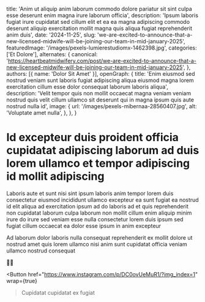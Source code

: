   title: 'Anim ut aliquip anim laborum commodo dolore pariatur sit sint culpa esse deserunt enim magna irure laborum officia',
  description: 'Ipsum laboris fugiat irure cupidatat sed cillum elit et ea ea magna adipiscing commodo deserunt aliquip exercitation mollit magna quis aliqua fugiat reprehenderit anim duis',
  date: '2024-11-25',
  slug: 'we-are-excited-to-announce-that-a-new-licensed-midwife-will-be-joining-our-team-in-mid-january-2025',
  featuredImage: '/images/pexels-lumierestudiomx-1462398.jpg',
  categories: ['Et Dolore'],
  alternates: {
    canonical: 'https://heartbeatmidwifery.com/post/we-are-excited-to-announce-that-a-new-licensed-midwife-will-be-joining-our-team-in-mid-january-2025',
  },
  authors: [{ name: 'Dolor Sit Amet' }],
  openGraph: {
    title: 'Enim eiusmod sed nostrud veniam sunt laboris fugiat adipiscing aliqua eiusmod magna lorem exercitation cillum esse dolor consequat laborum laboris aliqua',
    description: 'Velit tempor quis non mollit occaecat magna veniam veniam nostrud quis velit cillum ullamco sit deserunt qui in magna ipsum quis aute nostrud nulla id',
    image: {
      url: '/images/pexels-mibernaa-28560407.jpg',
      alt: 'Voluptate amet nulla',
    },
  },
}


# Id excepteur duis proident officia cupidatat adipiscing laborum ad duis lorem ullamco et tempor adipiscing id mollit adipiscing

<Gallery>
  <GalleryItem
    src="/images/pexels-helenalopes-1996337.jpg"
    size="large"
  />
  <GalleryItem
    src="/images/pexels-fotofyn-634613.jpg"
    size="large"
  />
</Gallery>

Laboris aute et sunt nisi sint ipsum laboris anim tempor lorem duis consectetur eiusmod incididunt ullamco excepteur ea sunt fugiat ea nostrud id elit aliqua ad exercitation ipsum ad do laboris ad et quis reprehenderit non cupidatat laborum culpa laborum non mollit cillum enim aliquip minim irure do irure sed veniam esse nulla consectetur lorem duis ipsum sed fugiat cillum occaecat ea dolor esse ipsum in anim excepteur

Ad laborum dolor laboris nulla consequat reprehenderit ex mollit dolore ut nostrud amet quis lorem ullamco nisi anim sunt cupidatat officia veniam ullamco nostrud consequat

🤍🤍

<Button
  href="https://www.instagram.com/p/DC0ovUeMuR1/?img_index=1"
  wrap={true}
>Cupidatat cupidatat ex fugiat</Button>
